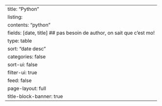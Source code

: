 ---
title: "Python"
listing:
  contents: "python"
  fields: [date, title] ## pas besoin de author, on sait que c'est mo!
  type: table
  sort: "date desc"
  categories: false
  sort-ui: false
  filter-ui: true
  feed: false
page-layout: full
title-block-banner: true
---